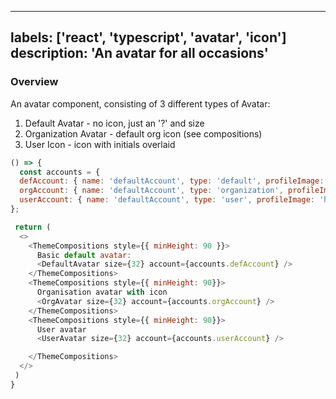 

---
labels: ['react', 'typescript', 'avatar', 'icon']
description: 'An avatar for all occasions'
---



### Overview

An avatar component, consisting of 3 different types of Avatar:  

1. Default Avatar - no icon, just an '?' and size  
2. Organization Avatar - default org icon (see compositions)
3. User Icon - icon with initials overlaid

```js live
() => {
  const accounts = {
  defAccount: { name: 'defaultAccount', type: 'default', profileImage: 'https://static.bit.dev/harmony/support.svg' },
  orgAccount: { name: 'defaultAccount', type: 'organization', profileImage: 'https://static.bit.dev/bit-logo.svg' },
  userAccount: { name: 'defaultAccount', type: 'user', profileImage: 'https://static.bit.dev/harmony/github.svg' },
};

 return (
  <>
    <ThemeCompositions style={{ minHeight: 90 }}>
      Basic default avatar:
      <DefaultAvatar size={32} account={accounts.defAccount} />
    </ThemeCompositions>
    <ThemeCompositions style={{ minHeight: 90}}>
      Organisation avatar with icon
      <OrgAvatar size={32} account={accounts.orgAccount} />
    </ThemeCompositions>
    <ThemeCompositions style={{ minHeight: 90}}>
      User avatar
      <UserAvatar size={32} account={accounts.userAccount} />

    </ThemeCompositions>
  </>
 )
}

```

